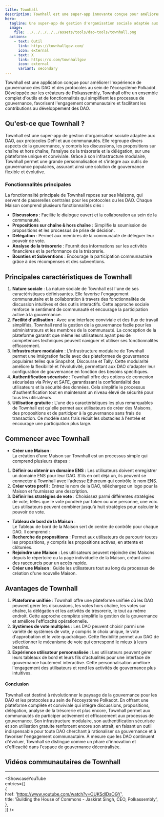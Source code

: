 ```yaml
---
title: Townhall  
description: Townhall est une super-app innovante conçue pour améliorer l'expérience de gouvernance des Organisations Autonomes Décentralisées (DAO) et des protocoles au sein des écosystèmes Ethereum, Polkadot et au-delà.  
hero:  
  tagline: Une super-app de gestion d'organisation sociale adaptée aux DAO, aux protocoles DeFi et aux communautés.  
  image:  
    file: ../../../../../assets/tools/dao-tools/townhall.png  
  actions:  
    - text: Outil  
      link: https://townhallgov.com/  
      icon: external  
    - text: X  
      link: https://x.com/townhallgov  
      icon: external  
      variant: secondary  
---
```



Townhall est une application conçue pour améliorer l'expérience de gouvernance des DAO et des protocoles au sein de l'écosystème Polkadot.  
Développée par les créateurs de Polkassembly, Townhall offre un ensemble complet d'outils et de fonctionnalités qui simplifient les processus de gouvernance, favorisent l'engagement communautaire et facilitent les contributions au développement des DAO.

## Qu'est-ce que Townhall ?
Townhall est une super-app de gestion d'organisation sociale adaptée aux DAO, aux protocoles DeFi et aux communautés. Elle regroupe divers aspects de la gouvernance, y compris les discussions, les propositions sur chaîne et hors chaîne, l'analyse de la trésorerie et la délégation, sur une plateforme unique et conviviale. Grâce à son infrastructure modulaire, Townhall permet une grande personnalisation et s'intègre aux outils de gouvernance populaires, assurant ainsi une solution de gouvernance flexible et évolutive.

### Fonctionnalités principales
La fonctionnalité principale de Townhall repose sur ses Maisons, qui servent de passerelles centrales pour les protocoles ou les DAO. Chaque Maison comprend plusieurs fonctionnalités clés :  
- **Discussions** : Facilite le dialogue ouvert et la collaboration au sein de la communauté.  
- **Propositions sur chaîne & hors chaîne** : Simplifie la soumission de propositions et les processus de prise de décision.  
- **Délégation** : Permet aux membres de la communauté de déléguer leur pouvoir de vote.  
- **Analyse de la trésorerie** : Fournit des informations sur les activités financières et la performance de la trésorerie.  
- **Bounties et Subventions** : Encourage la participation communautaire grâce à des récompenses et des subventions.

## Principales caractéristiques de Townhall
1. **Nature sociale** : La nature sociale de Townhall est l'une de ses caractéristiques définissantes. Elle favorise l'engagement communautaire et la collaboration à travers des fonctionnalités de discussion intuitives et des outils interactifs. Cette approche sociale renforce le sentiment de communauté et encourage la participation active à la gouvernance.  
2. **Facilité d'utilisation** : Avec une interface conviviale et des flux de travail simplifiés, Townhall rend la gestion de la gouvernance facile pour les administrateurs et les membres de la communauté. La conception de la plateforme garantit que même les utilisateurs ayant peu de compétences techniques peuvent naviguer et utiliser ses fonctionnalités efficacement.  
3. **Infrastructure modulaire** : L'infrastructure modulaire de Townhall permet une intégration facile avec des plateformes de gouvernance populaires telles que Snapshot, Discourse et Tally. Cette modularité améliore la flexibilité et l'évolutivité, permettant aux DAO d'adapter leur configuration de gouvernance en fonction des besoins spécifiques.  
4. **Authentification sécurisée** : Townhall offre des options de connexion sécurisées via Privy et SAFE, garantissant la confidentialité des utilisateurs et la sécurité des données. Cela simplifie le processus d'authentification tout en maintenant un niveau élevé de sécurité pour tous les utilisateurs.  
5. **Utilisation gratuite** : L'une des caractéristiques les plus remarquables de Townhall est qu'elle permet aux utilisateurs de créer des Maisons, des propositions et de participer à la gouvernance sans frais de transaction. Ce modèle sans frais réduit les obstacles à l'entrée et encourage une participation plus large.

## Commencer avec Townhall
- **Créer une Maison** :  
La création d'une Maison sur Townhall est un processus simple qui comprend plusieurs étapes :  
1. **Définir ou obtenir un domaine ENS** : Les utilisateurs doivent enregistrer un domaine ENS pour leur DAO. S'ils en ont déjà un, ils peuvent se connecter à Townhall avec l'adresse Ethereum qui contrôle le nom ENS.  
2. **Créer votre profil** : Entrez le nom de la DAO, téléchargez un logo pour la Maison et fournissez une description.  
3. **Définir les stratégies de vote** : Choisissez parmi différentes stratégies de vote, telles que le vote pondéré par token ou une personne, une voix. Les utilisateurs peuvent combiner jusqu'à huit stratégies pour calculer le pouvoir de vote.

- **Tableau de bord de la Maison** :  
Le Tableau de bord de la Maison sert de centre de contrôle pour chaque DAO. Il comprend :  
- **Recherche de propositions** : Permet aux utilisateurs de parcourir toutes les propositions, y compris les propositions actives, en attente et clôturées.  
- **Rejoindre une Maison** : Les utilisateurs peuvent rejoindre des Maisons depuis le répertoire ou la page individuelle de la Maison, créant ainsi des raccourcis pour un accès rapide.  
- **Créer une Maison** : Guide les utilisateurs tout au long du processus de création d'une nouvelle Maison.

## Avantages de Townhall
1. **Plateforme unifiée** : Townhall offre une plateforme unifiée où les DAO peuvent gérer les discussions, les votes hors chaîne, les votes sur chaîne, la délégation et les activités de trésorerie, le tout au même endroit. Cette approche complète simplifie la gestion de la gouvernance et améliore l'efficacité opérationnelle.  
2. **Systèmes de vote multiples** : Les DAO peuvent choisir parmi une variété de systèmes de vote, y compris le choix unique, le vote d'approbation et le vote quadratique. Cette flexibilité permet aux DAO de sélectionner le mécanisme de vote qui correspond le mieux à leurs besoins.  
3. **Expérience utilisateur personnalisée** : Les utilisateurs peuvent gérer leurs tableaux de bord et leurs fils d'actualités pour une interface de gouvernance hautement interactive. Cette personnalisation améliore l'engagement des utilisateurs et rend les activités de gouvernance plus intuitives.

#### Conclusion
Townhall est destiné à révolutionner le paysage de la gouvernance pour les DAO et les protocoles au sein de l'écosystème Polkadot. En offrant une plateforme complète et conviviale qui intègre discussions, propositions, délégation, analyse de la trésorerie et plus encore, Townhall permet aux communautés de participer activement et efficacement aux processus de gouvernance. Son infrastructure modulaire, son authentification sécurisée et son utilisation gratuite renforcent encore son attrait, en faisant un outil indispensable pour toute DAO cherchant à rationaliser sa gouvernance et à favoriser l'engagement communautaire. À mesure que les DAO continuent d'évoluer, Townhall se distingue comme un phare d'innovation et d'efficacité dans l'espace de gouvernance décentralisée.

## Vidéos communautaires de Townhall  
------------  
<ShowcaseYouTube  
  entries={[  
    {  
      href: 'https://www.youtube.com/watch?v=OUKSdIDsOGY',  
      title: 'Building the House of Commons - Jaskirat Singh, CEO, Polkassembly',  
    },  
  ]} />  